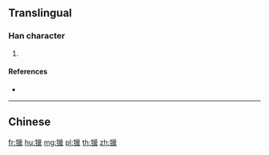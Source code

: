 {{character info/new}}
{{also|鑞}}
==Translingual==

===Han character===
{{Han char|rn=167|rad=钅|as=15|sn=20|four=|canj=CVVV,OPVVV,XCVVV}}

# {{defn|Han|sort=钅15}}

====References====
* {{Han ref|kx=1328.061|hdz=64271.090|uh=9574|ud=38260}}

----

==Chinese==
{{zh-see|鑞}}

[[fr:镴]]
[[hu:镴]]
[[mg:镴]]
[[pl:镴]]
[[th:镴]]
[[zh:镴]]